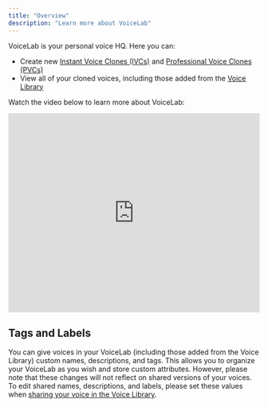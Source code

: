 ```yaml
---
title: "Overview"
description: "Learn more about VoiceLab"
---
```


VoiceLab is your personal voice HQ. Here you can:
- Create new <a href="docs/voices/voice-lab/instant-voice-cloning">Instant Voice Clones (IVCs)</a> and <a href="docs/voices/voice-lab/professional-voice-cloning">Professional Voice Clones (PVCs)</a>
- View all of your cloned voices, including those added from the <a href="docs/voices/voice-library-overview">Voice Library</a>

Watch the video below to learn more about VoiceLab:
<iframe width="100%" height="400" src="https://www.youtube.com/embed/oD0ADULb_2w" title="YouTube video player" frameborder="0" allow="accelerometer; autoplay; clipboard-write; encrypted-media; gyroscope; picture-in-picture; web-share" allowfullscreen></iframe>

## Tags and Labels
You can give voices in your VoiceLab (including those added from the Voice Library) custom names, descriptions, and tags. This allows you to organize your VoiceLab as you wish and store custom attributes. However, please note that these changes
will not reflect on shared versions of your voices. To edit shared names, descriptions, and labels, please set these values when <a href="docs/voices/voice-library/sharing">sharing your voice in the Voice Library</a>.
